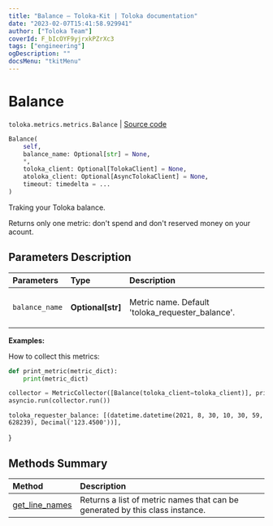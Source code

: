 ```yaml
---
title: "Balance — Toloka-Kit | Toloka documentation"
date: "2023-02-07T15:41:58.929941"
author: ["Toloka Team"]
coverId: F_bIcOYF9yjrxkPZrXc3
tags: ["engineering"]
ogDescription: ""
docsMenu: "tkitMenu"
---
```


# Balance
`toloka.metrics.metrics.Balance` | [Source code](https://github.com/Toloka/toloka-kit/blob/v1.1.3/src/metrics/metrics.py#L143)

```python
Balance(
    self,
    balance_name: Optional[str] = None,
    *,
    toloka_client: Optional[TolokaClient] = None,
    atoloka_client: Optional[AsyncTolokaClient] = None,
    timeout: timedelta = ...
)
```

Traking your Toloka balance.

Returns only one metric: don't spend and don't reserved money on your acount.

## Parameters Description

| Parameters | Type | Description |
| :----------| :----| :-----------|
`balance_name`|**Optional\[str\]**|<p>Metric name. Default &#x27;toloka_requester_balance&#x27;.</p>

**Examples:**

How to collect this metrics:
```python
def print_metric(metric_dict):
    print(metric_dict)

collector = MetricCollector([Balance(toloka_client=toloka_client)], print_metric)
asyncio.run(collector.run())
```
    toloka_requester_balance: [(datetime.datetime(2021, 8, 30, 10, 30, 59, 628239), Decimal('123.4500'))],
}
## Methods Summary

| Method | Description |
| :------| :-----------|
[get_line_names](/docs-new/toloka-kit/reference/toloka.metrics.metrics.Balance.get_line_names)| Returns a list of metric names that can be generated by this class instance.
